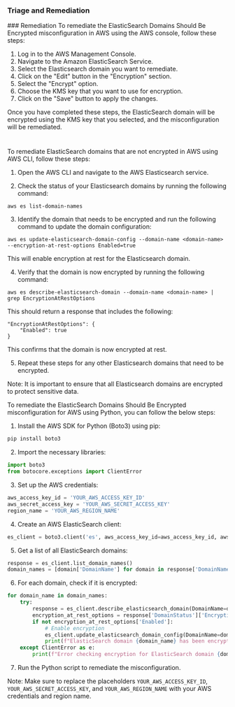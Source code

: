
### Triage and Remediation
<Tabs>
<Tab title='Remediation'>
### Remediation

<AccordionGroup>
<Accordion title='Using Console' defaultOpen='true'>
To remediate the ElasticSearch Domains Should Be Encrypted misconfiguration in AWS using the AWS console, follow these steps:

1. Log in to the AWS Management Console.
2. Navigate to the Amazon ElasticSearch Service.
3. Select the Elasticsearch domain you want to remediate.
4. Click on the "Edit" button in the "Encryption" section.
5. Select the "Encrypt" option.
6. Choose the KMS key that you want to use for encryption.
7. Click on the "Save" button to apply the changes.

Once you have completed these steps, the ElasticSearch domain will be encrypted using the KMS key that you selected, and the misconfiguration will be remediated.

#
</Accordion>

<Accordion title='Using CLI'>
To remediate ElasticSearch domains that are not encrypted in AWS using AWS CLI, follow these steps:

1. Open the AWS CLI and navigate to the AWS Elasticsearch service.

2. Check the status of your Elasticsearch domains by running the following command:

```
aws es list-domain-names
```

3. Identify the domain that needs to be encrypted and run the following command to update the domain configuration:

```
aws es update-elasticsearch-domain-config --domain-name <domain-name> --encryption-at-rest-options Enabled=true
```

This will enable encryption at rest for the Elasticsearch domain.

4. Verify that the domain is now encrypted by running the following command:

```
aws es describe-elasticsearch-domain --domain-name <domain-name> | grep EncryptionAtRestOptions
```

This should return a response that includes the following:

```
"EncryptionAtRestOptions": {
    "Enabled": true
}
```

This confirms that the domain is now encrypted at rest.

5. Repeat these steps for any other Elasticsearch domains that need to be encrypted.

Note: It is important to ensure that all Elasticsearch domains are encrypted to protect sensitive data.
</Accordion>

<Accordion title='Using Python'>
To remediate the ElasticSearch Domains Should Be Encrypted misconfiguration for AWS using Python, you can follow the below steps:

1. Install the AWS SDK for Python (Boto3) using pip:

```python
pip install boto3
```

2. Import the necessary libraries:

```python
import boto3
from botocore.exceptions import ClientError
```

3. Set up the AWS credentials:

```python
aws_access_key_id = 'YOUR_AWS_ACCESS_KEY_ID'
aws_secret_access_key = 'YOUR_AWS_SECRET_ACCESS_KEY'
region_name = 'YOUR_AWS_REGION_NAME'
```

4. Create an AWS ElasticSearch client:

```python
es_client = boto3.client('es', aws_access_key_id=aws_access_key_id, aws_secret_access_key=aws_secret_access_key, region_name=region_name)
```

5. Get a list of all ElasticSearch domains:

```python
response = es_client.list_domain_names()
domain_names = [domain['DomainName'] for domain in response['DomainNames']]
```

6. For each domain, check if it is encrypted:

```python
for domain_name in domain_names:
    try:
        response = es_client.describe_elasticsearch_domain(DomainName=domain_name)
        encryption_at_rest_options = response['DomainStatus']['EncryptionAtRestOptions']
        if not encryption_at_rest_options['Enabled']:
            # Enable encryption
            es_client.update_elasticsearch_domain_config(DomainName=domain_name, EncryptionAtRestOptions={'Enabled': True})
            print(f"ElasticSearch domain {domain_name} has been encrypted.")
    except ClientError as e:
        print(f"Error checking encryption for ElasticSearch domain {domain_name}: {e}")
```

7. Run the Python script to remediate the misconfiguration.

Note: Make sure to replace the placeholders `YOUR_AWS_ACCESS_KEY_ID`, `YOUR_AWS_SECRET_ACCESS_KEY`, and `YOUR_AWS_REGION_NAME` with your AWS credentials and region name.
</Accordion>

</AccordionGroup>
</Tab>
</Tabs>

